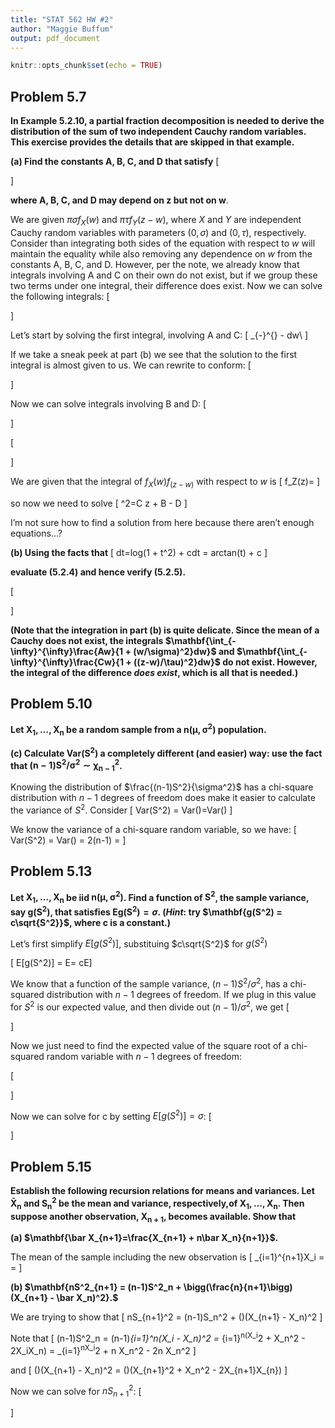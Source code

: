 ```yaml
---
title: "STAT 562 HW #2"
author: "Maggie Buffum"
output: pdf_document
---
```


```r
knitr::opts_chunk$set(echo = TRUE)
```

## Problem 5.7
**In Example 5.2.10, a partial fraction decomposition is needed to derive the distribution of the sum of two independent Cauchy random variables. This exercise provides the details that are skipped in that example.**
  
**(a) Find the constants A, B, C, and D that satisfy**
\[
\begin{aligned}
\frac{1}{1 + (w/\sigma)^2} &\frac{1}{1 + ((z - w)/\tau)^2}\\
&=\frac{Aw}{1 + (w/\sigma)^2} + \frac{B}{1 + (x/\sigma)^2} - \frac{Cw}{1 + ((z-w)/\tau)^2} - \frac{D}{1 + (z + ((z-w)/\tau)^2)}
\end{aligned}
\]
  
**where A, B, C, and D may depend on z but not on w**.
  
We are given $\pi \sigma f_X(w)$ and $\pi \tau f_Y(z-w)$, where $X$ and $Y$ are independent Cauchy random variables with parameters $(0,\sigma)$ and $(0,\tau)$, respectively. Consider than integrating both sides of the equation with respect to $w$ will maintain the equality while also removing any dependence on $w$ from the constants A, B, C, and D. However, per the note, we already know that integrals involving A and C on their own do not exist, but if we group these two terms under one integral, their difference does exist. Now we can solve the following integrals:
\[
\begin{aligned}
\int_{-\infty}^{\infty} &\frac{Aw}{1 + (w/\sigma)^2} + \frac{B}{1 + (x/\sigma)^2} - \frac{Cw}{1 + ((z-w)/\tau)^2} - \frac{D}{1 + (z + ((z-w)/\tau)^2)}dw\\
&=\int_{-\infty}^{\infty} \frac{Aw}{1 + (w/\sigma)^2} - \frac{Cw}{1 + ((z-w)/\tau)^2}dw + \int_{-\infty}^{\infty}\frac{B}{1 + (x/\sigma)^2}dw - \int_{-\infty}^{\infty}\frac{D}{1 + (z + ((z-w)/\tau)^2)}dw\\
\end{aligned}
\]
  
Let's start by solving the first integral, involving A and C:
\[
\int_{-\infty}^{\infty} \frac{Aw}{1 + (w/\sigma)^2} - \frac{Cw}{1 + ((z-w)/\tau)^2}dw\\
\]
  
If we take a sneak peek at part (b) we see that the solution to the first integral is almost given to us. We can rewrite to conform:
\[
\begin{aligned}
\int_{-\infty}^{\infty} &\frac{Aw}{1 + (w/\sigma)^2} - \frac{Cw}{1 + ((z-w)/\tau)^2}dw\\
&=\int_{-\infty}^{\infty} A\sigma^2\frac{w}{\sigma^2 + w^2} - C\tau^2\frac{(z-w)}{\tau^2 + (z-w)^2} + Cz\frac{1}{\tau^2 + (z-w)^2}dw\\
&=A\sigma^2\int_{-\infty}^{\infty} \frac{w}{\sigma^2 + w^2} - C\tau^2\int_{-\infty}^{\infty}\frac{(z-w)}{\tau^2 + (z-w)^2} + Cz\int_{-\infty}^{\infty}\frac{1}{\tau^2 + (z-w)^2}dw\\
&=A\sigma^2\bigg[\frac{1}{2}log\big(w^2 + \sigma^2\big)\bigg]_{-\infty}^{\infty} - C\tau^2\bigg[\frac{1}{2}log\big((z-w)^2 + \tau^2\big)\bigg]_{-\infty}^{\infty} + Cz\bigg[\frac{1}{\tau}arctan\big(\frac{z-w}{\tau}\big)\bigg]_{-\infty}^{\infty}\\
&=\pi\tau C z
\end{aligned}
\]
  
Now we can solve integrals involving B and D:
\[
\begin{aligned}
\int_{-\infty}^{\infty}&\frac{B}{1 + (w/\sigma)^2}dw\\
&=B\bigg[\frac{1}{2}log(1 + (w/\sigma)^2\bigg]_{-\infty}^{\infty}\\
&=\pi\sigma B
\end{aligned}
\]
  
\[
\begin{aligned}
\int_{-\infty}^{\infty}&\frac{D}{1 + ((z-w)/\tau)^2}dw\\
&=D\bigg[\frac{1}{2}log(1 + ((z-w)/\tau)^2\bigg]_{-\infty}^{\infty}\\
&=\pi\tau D
\end{aligned}
\]
  
We are given that the integral of $f_X(w)f_(z-w)$ with respect to $w$ is
\[
f_Z(z)=\frac{1}{\pi(\sigma + \tau)}\frac{1}{1 + (z/(\sigma + \tau))^2}
\]
  
so now we need to solve
\[
\pi^2\sigma\tau\frac{1}{\pi(\sigma + \tau)}\frac{1}{1 + (z/(\sigma + \tau))^2}=\pi\tau C z + \pi\sigma B - \pi\tau D
\]
  
I'm not sure how to find a solution from here because there aren't enough equations...?
  
**(b) Using the facts that**
\[
\int \frac{t}{1+t^2}dt=\frac{1}{2}log(1 + t^2) + c\text{ and }\int \frac{1}{1 + t^2}dt = arctan(t) + c
\]
  
**evaluate (5.2.4) and hence verify (5.2.5).**
  
\[
\begin{aligned}
\frac{1}{\pi^2\tau\sigma}\int_{-\infty}^{\infty}&\frac{Aw}{1 + (w/\sigma)^2} + \frac{B}{1 + (x/\sigma)^2} - \frac{Cw}{1 + ((z-w)/\tau)^2} - \frac{D}{1 + (z + ((z-w)/\tau)^2)}\\
&=\frac{1}{\pi^2\tau\sigma}(\pi\tau C z + \pi\sigma B - \pi\tau D)\\
&=\frac{1}{\pi(\sigma +\tau)}\frac{1}{1 + (z/(\sigma + \tau))^2}
\end{aligned}
\]
  
**(Note that the integration in part (b) is quite delicate. Since the mean of a Cauchy does not exist, the integrals $\mathbf{\int_{-\infty}^{\infty}\frac{Aw}{1 + (w/\sigma)^2}dw}$ and $\mathbf{\int_{-\infty}^{\infty}\frac{Cw}{1 + ((z-w)/\tau)^2}dw}$ do not exist. However, the integral of the difference *does exist*, which is all that is needed.)**
  
## Problem 5.10
**Let $\mathbf{X_1,\dots,X_n}$ be a random sample from a $\mathbf{n(\mu,\sigma^2)}$ population.**
  
**(c) Calculate $\mathbf{Var(S^2)}$ a completely different (and easier) way: use the fact that $\mathbf{(n-1)S^2/\sigma^2 \sim \chi^2_{n-1}}$.**
  
Knowing the distribution of $\frac{(n-1)S^2}{\sigma^2}$ has a chi-square distribution with $n-1$ degrees of freedom does make it easier to calculate the variance of $S^2$. Consider
\[
Var(S^2) = Var\bigg(\frac{(n-1)S^2}{\sigma^2}\frac{\sigma^2}{(n-1)}\bigg)=\frac{\sigma^4}{(n-1)^2}Var\bigg(\frac{(n-1)S^2}{\sigma^2}\bigg)
\]
  
We know the variance of a chi-square random variable, so we have:
\[
Var(S^2) = \frac{\sigma^4}{(n-1)^2}Var\bigg(\frac{(n-1)S^2}{\sigma^2}\bigg) = \frac{\sigma^4}{(n-1)^2}2(n-1) = \frac{2\sigma^4}{n-1}
\]
  
## Problem 5.13
**Let $\mathbf{X_1,\dots,X_n}$ be iid $\mathbf{n(\mu,\sigma^2)}$. Find a function of $\mathbf{S^2}$, the sample variance, say $\mathbf{g(S^2)}$, that satisfies $\mathbf{Eg(S^2)} = \sigma$. (*Hint*: try $\mathbf{g(S^2) = c\sqrt{S^2}}$, where c is a constant.)**
  
Let's first simplify $E[g(S^2)]$, substituing $c\sqrt{S^2}$ for $g(S^2)$
  
\[
E[g(S^2)] = E\big[c\sqrt{S^2}\big] = cE\big[\sqrt{S^2}\big]
\]
  
We know that a function of the sample variance, $(n-1)S^2/\sigma^2$, has a chi-squared distribution with $n-1$ degrees of freedom. If we plug in this value for $S^2$ is our expected value, and then divide out $(n-1)/\sigma^2$, we get
\[
\begin{aligned}
cE\big[\sqrt{S^2}\big] &= cE\bigg[\sqrt{\frac{(n-1)S^2}{\sigma^2}\frac{\sigma^2}{(n-1)}}\bigg]\\
&=c\frac{\sigma}{\sqrt{n-1}}E\bigg[\sqrt{\frac{(n-1)S^2}{\sigma^2}}\bigg]\\
&=c\frac{\sigma}{\sqrt{n-1}}E[\sqrt{W}]\\
\end{aligned}
\]
  
Now we just need to find the expected value of the square root of a chi-squared random variable with $n-1$ degrees of freedom:
  
\[
\begin{aligned}
E[\sqrt{W}] &= \int_0^{\infty} \sqrt{w}\frac{1}{\Gamma(\frac{n-1}{2})2^{(n-1)/2}}w^{(n-1)/2 - 1}e^{-w/2}dw\\
&= \int_0^{\infty} w^{1/2}\frac{1}{\Gamma(\frac{n-1}{2})2^{(n-1)/2}}w^{(n-1)/2 - 1}e^{-w/2}dw\\
&= \int_0^{\infty} \frac{1}{\Gamma(\frac{n-1}{2})2^{(n-1)/2}}w^{(n-1)/2 - 1 + 1/2}e^{-w/2}dw\\
&= \int_0^{\infty} \frac{1}{\Gamma(\frac{n-1}{2})2^{(n-1)/2}}w^{(n-1+1)/2 - 1}e^{-w/2}dw\\
&= \int_0^{\infty} \frac{1}{\Gamma(\frac{n-1}{2})2^{-1/2}2^{n/2}}w^{n/2 - 1}e^{-w/2}dw\\
&= \frac{\Gamma(\frac{n}{2})}{\Gamma(\frac{n-1}{2})2^{-1/2}}\int_0^{\infty} \frac{1}{\Gamma(\frac{n}{2})2^{n/2}}w^{n/2 - 1}e^{-w/2}dw\\
&= \frac{\Gamma(\frac{n}{2})}{\Gamma(\frac{n-1}{2})2^{-1/2}}\text{ (Gamma distribution with }\alpha = n/2\text{)}\\
\end{aligned}
\]
  
Now we can solve for c by setting $E[g(S^2)] = \sigma$:
\[
\begin{aligned}
c\frac{\sigma}{\sqrt{n-1}}E[\sqrt{W}] &= c\frac{\sigma}{\sqrt{n-1}}\frac{\Gamma(\frac{n}{2})}{\Gamma(\frac{n-1}{2})2^{-1/2}} =\sigma\\
&\implies c =\sigma\frac{\sqrt{n-1}\Gamma(\frac{n-1}{2})2^{-1/2}}{\Gamma(\frac{n}{2})}\\
\end{aligned}
\]

  
## Problem 5.15
**Establish the following recursion relations for means and variances. Let $\mathbf{\bar X_n}$ and $\mathbf{S^2_n}$ be the mean and variance, respectively,of $\mathbf{X_1,\dots,X_n}$. Then suppose another observation, $\mathbf{X_{n+1}}$, becomes available. Show that**
  
**(a) $\mathbf{\bar X_{n+1}=\frac{X_{n+1} + n\bar X_n}{n+1}}$.**
  
The mean of the sample including the new observation is
\[
\frac{1}{n+1}\sum_{i=1}^{n+1}X_i = \frac{1}{n+1}\bigg[\sum_{i=1}^{n}X_i + X_{n+1}\bigg] = \frac{1}{n+1}\bigg[n\bar X_n + X_{n+1}\bigg]
\]
  
**(b) $\mathbf{nS^2_{n+1} = (n-1)S^2_n + \bigg(\frac{n}{n+1}\bigg)(X_{n+1} - \bar X_n)^2}.$**
  
We are trying to show that
\[
nS_{n+1}^2 = (n-1)S_n^2 + \bigg(\frac{n}{n+1}\bigg)\big(X_{n+1} - \bar X_n\big)^2
\]

Note that
\[
(n-1)S^2_n = (n-1)\frac{1}{n-1}\sum_{i=1}^n(X_i - \bar X_n)^2 = \sum_{i=1}^n(X_i^2 + \bar X_n^2 - 2X_i\bar X_n) = \sum_{i=1}^nX_i^2 + n \bar X_n^2 - 2n \bar X_n^2
\]
  
and
\[
\bigg(\frac{n}{n+1}\bigg)\bigg(X_{n+1} - \bar X_n\bigg)^2 = \bigg(\frac{n}{n+1}\bigg)\bigg(X_{n+1}^2 + \bar X_n^2 - 2X_{n+1}\bar X_{n}\bigg)
\]
  
Now we can solve for $nS^2_{n+1}$:
\[
\begin{aligned}
nS^2_{n+1} &= \frac{n}{(n+1)-1}\sum_{i=1}^{n+1}\big(X_i - \bar X_{n+1})^2\\
&=\sum_{i=1}^{n}\big(X_i - \bar X_{n+1})^2 + (X_{n+1} - \bar X_{n+1})^2\\
&=\sum_{i=1}^{n}\big(X_i^2 + \bar X_{n+1}^2 - 2X_i\bar X_{n+1}) + (X_{n+1}^2 + \bar X_{n+1}^2 - 2X_{n+1}\bar X_{n+1})\\
&=\sum_{i=1}^{n}X_i^2 + n\bar X_{n+1}^2 - 2\bar X_{n+1}n\bar X_n + X_{n+1}^2 + \bar X_{n+1}^2 - 2X_{n+1}\bar X_{n+1}\\
&=\sum_{i=1}^{n}X_i^2 - 2\bar X_{n+1}(n\bar X_n + X_{n+1}) + X_{n+1}^2 + (n+1)\bar X_{n+1}^2\\
&=\sum_{i=1}^{n}X_i^2 - 2(n+1)\bar X_{n+1}^2 + X_{n+1}^2 + (n+1)\bar X_{n+1}^2\\
&=\sum_{i=1}^{n}X_i^2 - (n+1)\bar X_{n+1}^2 + X_{n+1}^2\\
&=\sum_{i=1}^{n}X_i^2 - (n+1)\bigg(\frac{1}{n+1}(n\bar X_n + X_{n+1})\bigg)^2 + X_n^2\\
&=\sum_{i=1}^{n}X_i^2 - \frac{1}{n+1}\bigg(n^2\bar X_n^2 + X_{n+1}^2 + 2n\bar X_nX_{n+1}\bigg) + X_{n+1}^2\\
&=\sum_{i=1}^{n}X_i^2 - \frac{1}{n+1}n^2\bar X_n^2 - \frac{1}{n+1}X_{n+1}^2 - \frac{1}{n+1}2n\bar X_nX_{n+1} + X_{n+1}^2\\
&=\sum_{i=1}^{n}X_i^2 - \frac{1}{n+1}n^2\bar X_n^2 - \frac{1}{n+1}2n\bar X_nX_{n+1} + X_{n+1}^2\bigg(1 - \frac{1}{n+1}\bigg)\\
&=\sum_{i=1}^{n}X_i^2 - \bigg(\frac{n}{n+1}\bigg)n\bar X_n^2 - \bigg(\frac{n}{n+1}\bigg)2\bar X_nX_{n+1} + \bigg(\frac{n}{n+1}\bigg)X_{n+1}^2\\
&=\sum_{i=1}^{n}X_i^2 + n\bar X_n -2n\bar X_n^2- \bigg(\frac{n}{n+1}\bigg)n\bar X_n^2 -n\bar X_n +2n\bar X_n^2- \bigg(\frac{n}{n+1}\bigg)2\bar X_nX_{n+1} + \bigg(\frac{n}{n+1}\bigg)X_{n+1}^2\\
&=(n-1)S^2_n -n\bar X_n +\frac{n^2\bar X_n^2+2n\bar X_n^2}{n+1}- \bigg(\frac{n}{n+1}\bigg)2\bar X_nX_{n+1} + \bigg(\frac{n}{n+1}\bigg)X_{n+1}^2\\
\end{aligned}
\]



























































